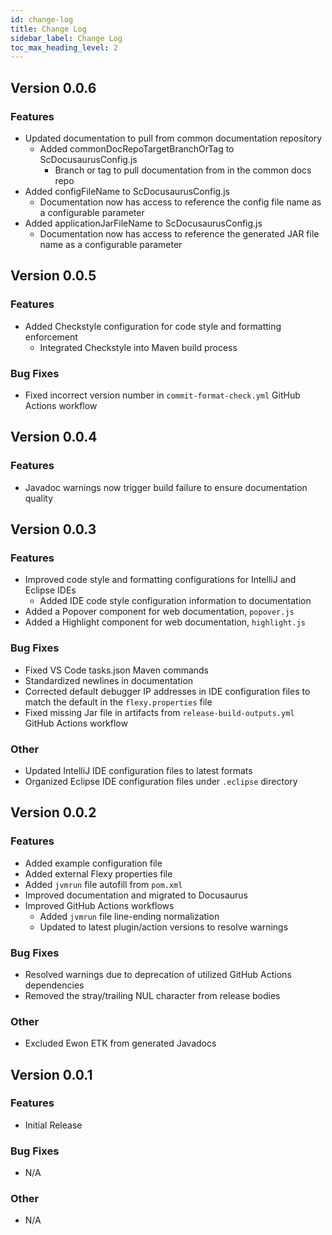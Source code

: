 ```yaml
---
id: change-log
title: Change Log
sidebar_label: Change Log
toc_max_heading_level: 2
---
```


## Version 0.0.6
### Features
- Updated documentation to pull from common documentation repository
  - Added commonDocRepoTargetBranchOrTag to ScDocusaurusConfig.js
    - Branch or tag to pull documentation from in the common docs repo
- Added configFileName to ScDocusaurusConfig.js
  - Documentation now has access to reference the config file name as a configurable parameter
- Added applicationJarFileName to ScDocusaurusConfig.js
  - Documentation now has access to reference the generated JAR file name as a configurable parameter

## Version 0.0.5
### Features
- Added Checkstyle configuration for code style and formatting enforcement
  - Integrated Checkstyle into Maven build process
### Bug Fixes
- Fixed incorrect version number in `commit-format-check.yml` GitHub Actions workflow

## Version 0.0.4
### Features
- Javadoc warnings now trigger build failure to ensure documentation quality

## Version 0.0.3
### Features
- Improved code style and formatting configurations for IntelliJ and Eclipse IDEs
  - Added IDE code style configuration information to documentation
- Added a Popover component for web documentation, `popover.js`
- Added a Highlight component for web documentation, `highlight.js`
### Bug Fixes
- Fixed VS Code tasks.json Maven commands
- Standardized newlines in documentation
- Corrected default debugger IP addresses in IDE configuration files to match the default in
  the `flexy.properties` file
- Fixed missing Jar file in artifacts from `release-build-outputs.yml` GitHub Actions workflow
### Other
- Updated IntelliJ IDE configuration files to latest formats
- Organized Eclipse IDE configuration files under `.eclipse` directory

## Version 0.0.2
### Features
- Added example configuration file
- Added external Flexy properties file
- Added `jvmrun` file autofill from `pom.xml`
- Improved documentation and migrated to Docusaurus
- Improved GitHub Actions workflows
   - Added `jvmrun` file line-ending normalization
   - Updated to latest plugin/action versions to resolve warnings
### Bug Fixes
- Resolved warnings due to deprecation of utilized GitHub Actions dependencies
- Removed the stray/trailing NUL character from release bodies
### Other
- Excluded Ewon ETK from generated Javadocs

## Version 0.0.1
### Features
- Initial Release
### Bug Fixes
- N/A
### Other
- N/A